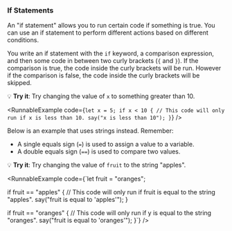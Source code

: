 
### If Statements

An "if statement" allows you to run certain code if something is true.
You can use an if statement to perform different actions based on different
conditions.

You write an if statement with the `if` keyword, a comparison expression, and
then some code in between two curly brackets (`{` and `}`). If the comparison
is true, the code inside the curly brackets will be run. However if the comparison
is false, the code inside the curly brackets will be skipped.

💡 **Try it**: Try changing the value of `x` to something greater than 10.

<RunnableExample
  code={`let x = 5;
if x < 10 {
  // This code will only run if x is less than 10.
  say("x is less than 10");
}`}
/>

Below is an example that uses strings instead. Remember:

- A single equals sign (`=`) is used to assign a value to a variable.
- A double equals sign (`==`) is used to compare two values.

💡 **Try it**: Try changing the value of `fruit` to the string "apples".

<RunnableExample
  code={`let fruit = "oranges";

if fruit == "apples" {
  // This code will only run if fruit is equal to the string "apples".
  say("fruit is equal to 'apples'");
}

if fruit == "oranges" {
  // This code will only run if y is equal to the string "oranges".
  say("fruit is equal to 'oranges'");
}`}
/>
